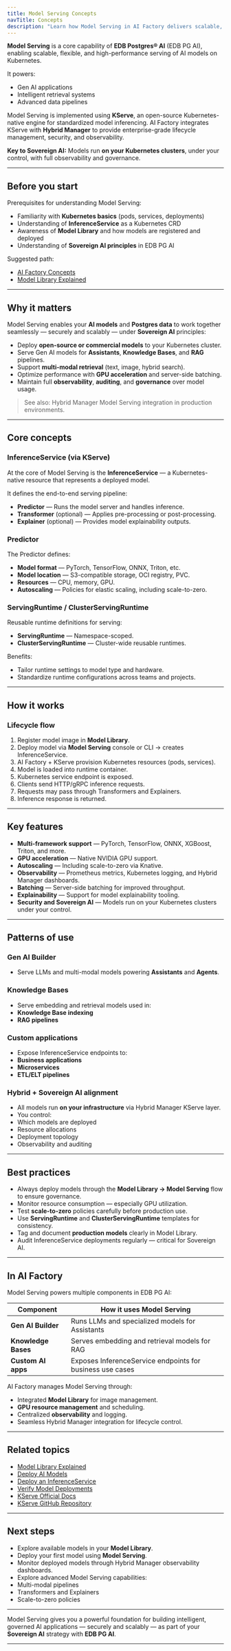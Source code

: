 ```yaml
---
title: Model Serving Concepts
navTitle: Concepts
description: "Learn how Model Serving in AI Factory delivers scalable, Kubernetes-native model inferencing for intelligent applications and data products."
---
```


**Model Serving** is a core capability of **EDB Postgres® AI** (EDB PG AI), enabling scalable, flexible, and high-performance serving of AI models on Kubernetes.

It powers:

-   Gen AI applications
-   Intelligent retrieval systems
-   Advanced data pipelines

Model Serving is implemented using **KServe**, an open-source Kubernetes-native engine for standardized model inferencing. AI Factory integrates KServe with **Hybrid Manager** to provide enterprise-grade lifecycle management, security, and observability.

**Key to Sovereign AI:**
Models run **on your Kubernetes clusters**, under your control, with full observability and governance.

* * *

## Before you start

Prerequisites for understanding Model Serving:

-   Familiarity with **Kubernetes basics** (pods, services, deployments)
-   Understanding of **InferenceService** as a Kubernetes CRD
-   Awareness of **Model Library** and how models are registered and deployed
-   Understanding of **Sovereign AI principles** in EDB PG AI

Suggested path:

-   [AI Factory Concepts](ai-factory-concepts)
-   [Model Library Explained](model-library-explained)

* * *

## Why it matters

Model Serving enables your **AI models** and **Postgres data** to work together seamlessly — securely and scalably — under **Sovereign AI** principles:

-   Deploy **open-source or commercial models** to your Kubernetes cluster.
-   Serve Gen AI models for **Assistants**, **Knowledge Bases**, and **RAG** pipelines.
-   Support **multi-modal retrieval** (text, image, hybrid search).
-   Optimize performance with **GPU acceleration** and server-side batching.
-   Maintain full **observability**, **auditing**, and **governance** over model usage.

> See also: Hybrid Manager Model Serving integration in production environments.

* * *

## Core concepts

### InferenceService (via KServe)

At the core of Model Serving is the **InferenceService** — a Kubernetes-native resource that represents a deployed model.

It defines the end-to-end serving pipeline:

-   **Predictor** — Runs the model server and handles inference.
-   **Transformer** (optional) — Applies pre-processing or post-processing.
-   **Explainer** (optional) — Provides model explainability outputs.

### Predictor

The Predictor defines:

-   **Model format** — PyTorch, TensorFlow, ONNX, Triton, etc.
-   **Model location** — S3-compatible storage, OCI registry, PVC.
-   **Resources** — CPU, memory, GPU.
-   **Autoscaling** — Policies for elastic scaling, including scale-to-zero.

### ServingRuntime / ClusterServingRuntime

Reusable runtime definitions for serving:

-   **ServingRuntime** — Namespace-scoped.
-   **ClusterServingRuntime** — Cluster-wide reusable runtimes.

Benefits:

-   Tailor runtime settings to model type and hardware.
-   Standardize runtime configurations across teams and projects.

* * *

## How it works

### Lifecycle flow

1.  Register model image in **Model Library**.
2.  Deploy model via **Model Serving** console or CLI → creates InferenceService.
3.  AI Factory + KServe provision Kubernetes resources (pods, services).
4.  Model is loaded into runtime container.
5.  Kubernetes service endpoint is exposed.
6.  Clients send HTTP/gRPC inference requests.
7.  Requests may pass through Transformers and Explainers.
8.  Inference response is returned.

* * *

## Key features

-   **Multi-framework support** — PyTorch, TensorFlow, ONNX, XGBoost, Triton, and more.
-   **GPU acceleration** — Native NVIDIA GPU support.
-   **Autoscaling** — Including scale-to-zero via Knative.
-   **Observability** — Prometheus metrics, Kubernetes logging, and Hybrid Manager dashboards.
-   **Batching** — Server-side batching for improved throughput.
-   **Explainability** — Support for model explainability tooling.
-   **Security and Sovereign AI** — Models run on your Kubernetes clusters under your control.

* * *

## Patterns of use

### Gen AI Builder

-   Serve LLMs and multi-modal models powering **Assistants** and **Agents**.

### Knowledge Bases

-   Serve embedding and retrieval models used in:
-   **Knowledge Base indexing**
-   **RAG pipelines**

### Custom applications

-   Expose InferenceService endpoints to:
-   **Business applications**
-   **Microservices**
-   **ETL/ELT pipelines**

### Hybrid + Sovereign AI alignment

-   All models run **on your infrastructure** via Hybrid Manager KServe layer.
-   You control:
-   Which models are deployed
-   Resource allocations
-   Deployment topology
-   Observability and auditing

* * *

## Best practices

-   Always deploy models through the **Model Library → Model Serving** flow to ensure governance.
-   Monitor resource consumption — especially GPU utilization.
-   Test **scale-to-zero** policies carefully before production use.
-   Use **ServingRuntime** and **ClusterServingRuntime** templates for consistency.
-   Tag and document **production models** clearly in Model Library.
-   Audit InferenceService deployments regularly — critical for Sovereign AI.

* * *

## In AI Factory

Model Serving powers multiple components in EDB PG AI:

| Component           | How it uses Model Serving                                 |
| ------------------- | --------------------------------------------------------- |
| **Gen AI Builder**  | Runs LLMs and specialized models for Assistants           |
| **Knowledge Bases** | Serves embedding and retrieval models for RAG             |
| **Custom AI apps**  | Exposes InferenceService endpoints for business use cases |

AI Factory manages Model Serving through:

-   Integrated **Model Library** for image management.
-   **GPU resource management** and scheduling.
-   Centralized **observability** and logging.
-   Seamless Hybrid Manager integration for lifecycle control.

* * *

## Related topics

-   [Model Library Explained](model-library-explained)
-   [Deploy AI Models](/edb-postgres-ai/1.3/ai-factory/model/how-to-deploy-ai-models/)
-   [Deploy an InferenceService](/edb-postgres-ai/1.3/ai-factory/model/create-inferenceservice/)
-   [Verify Model Deployments](/edb-postgres-ai/1.3/ai-factory/model/how-to/verify-models)
-   [KServe Official Docs](https://kserve.github.io/website/)
-   [KServe GitHub Repository](https://github.com/kserve/kserve)

* * *

## Next steps

-   Explore available models in your **Model Library**.
-   Deploy your first model using **Model Serving**.
-   Monitor deployed models through Hybrid Manager observability dashboards.
-   Explore advanced Model Serving capabilities:
-   Multi-modal pipelines
-   Transformers and Explainers
-   Scale-to-zero policies

* * *

Model Serving gives you a powerful foundation for building intelligent, governed AI applications — securely and scalably — as part of your **Sovereign AI** strategy with **EDB PG AI**.

* * *
